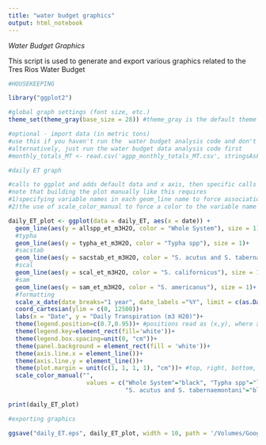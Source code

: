 ```yaml
---
title: "water budget graphics"
output: html_notebook
---
```


*Water Budget Graphics*

This script is used to generate and export various graphics related to the Tres Rios Water Budget

```r
#HOUSEKEEPING

library("ggplot2")

#global graph settings (font size, etc.)
theme_set(theme_gray(base_size = 28)) #theme_gray is the default theme

#optional - import data (in metric tons)
#use this if you haven't run the  water budget analysis code and don't have those data frames active in your R work space
#alternatively, just run the water budget data analysis code first
#monthly_totals_MT <- read.csv('agpp_monthly_totals_MT.csv', stringsAsFactors = FALSE)

```


```r
#daily ET graph

#calls to ggplot and adds default data and x axis, then specific calls to geom_line
#note that building the plot manually like this requires 
#1)specifying variable names in each geom_line name to force association of variable name to trend line
#2)the use of scale_color_manual to force a color to the variable name

daily_ET_plot <- ggplot(data = daily_ET, aes(x = date)) +
  geom_line(aes(y = allspp_et_m3H2O, color = "Whole System"), size = 1)+
  #typha
  geom_line(aes(y = typha_et_m3H2O, color = "Typha spp"), size = 1)+
  #sacstab
  geom_line(aes(y = sacstab_et_m3H2O, color = "S. acutus and S. tabernaemontani"), size = 1)+
  #scal
  geom_line(aes(y = scal_et_m3H2O, color = "S. californicus"), size = 1)+
  #sam
  geom_line(aes(y = sam_et_m3H2O, color = "S. americanus"), size = 1)+
  #formatting
  scale_x_date(date_breaks="1 year", date_labels ="%Y", limit = c(as.Date("2010-12-30"), as.Date("2018-12-30")))+ 
  coord_cartesian(ylim = c(0, 12500))+
  labs(x = "Date", y = "Daily Transpiration (m3 H20)")+
  theme(legend.position=c(0.7,0.95))+ #positions read as (x,y), where x = 0 is left, y = 0 is bottom
  theme(legend.key=element_rect(fill='white'))+
  theme(legend.box.spacing=unit(0, "cm"))+
  theme(panel.background = element_rect(fill = 'white'))+
  theme(axis.line.x = element_line())+
  theme(axis.line.y = element_line())+
  theme(plot.margin = unit(c(1, 1, 1, 1), "cm"))+ #top, right, bottom, left
  scale_color_manual("", 
                      values = c("Whole System"="black", "Typha spp"="light green", 
                                 "S. acutus and S. tabernaemontani"="blue", "S. californicus"="red", "S. americanus"="orange"))

print(daily_ET_plot)


```


```r
#exporting graphics

ggsave("daily_ET.eps", daily_ET_plot, width = 10, path = '/Volumes/GoogleDrive/My Drive/weel/tres rios/datasets/tr-water-budget/graphics')

```
